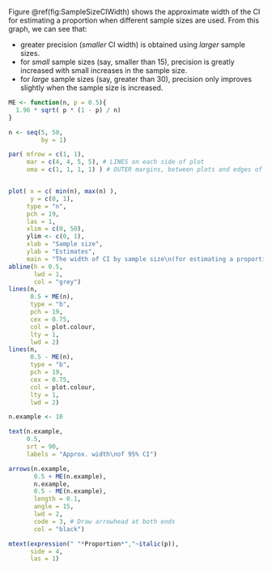 Figure\ \@ref(fig:SampleSizeCIWidth) shows the approximate width of the CI for estimating a proportion when different sample sizes are used.
From this graph, we can see that:

* greater precision (*smaller* CI width) is obtained using *larger* sample sizes.
* for *small* sample sizes (say, smaller than $15$), precision is greatly increased with small increases in the sample size.
* for *large* sample sizes (say, greater than $30$), precision only improves slightly when the sample size is increased.



```r
ME <- function(n, p = 0.5){
  1.96 * sqrt( p * (1 - p) / n)
}

n <- seq(5, 50, 
         by = 1)

par( mfrow = c(1, 1),
     mar = c(4, 4, 5, 5), # LINES on each side of plot
     oma = c(1, 1, 1, 1) ) # OUTER margins, between plots and edges of canvas


plot( x = c( min(n), max(n) ), 
      y = c(0, 1),
     type = "n",
     pch = 19,
     las = 1,
     xlim = c(0, 50),
     ylim <- c(0, 1),
     xlab = "Sample size",
     ylab = "Estimates",
     main = "The width of CI by sample size\n(for estimating a proportion)")
abline(h = 0.5,
       lwd = 1,
       col = "grey")
lines(n,
      0.5 + ME(n),
      type = "b",
      pch = 19,
      cex = 0.75,
      col = plot.colour,
      lty = 1,
      lwd = 2)
lines(n,
      0.5 - ME(n),
      type = "b",
      pch = 19,
      cex = 0.75,
      col = plot.colour,
      lty = 1,
      lwd = 2)

n.example <- 10

text(n.example,
     0.5,
     srt = 90,
     labels = "Approx. width\nof 95% CI")

arrows(n.example,
       0.5 + ME(n.example),
       n.example,
       0.5 - ME(n.example),
       length = 0.1,
       angle = 15,
       lwd = 2,
       code = 3, # Draw arrowhead at both ends
       col = "black")

mtext(expression(" "*Proportion*","~italic(p)),
      side = 4,
      las = 1)
```

